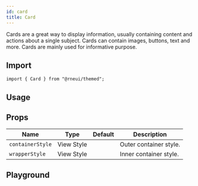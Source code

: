 ```yaml
---
id: card
title: Card
---
```



<IconsStyle />

Cards are a great way to display information, usually containing content and actions about a single subject.
Cards can contain images, buttons, text and more.
Cards are mainly used for informative purpose.

## Import

```tsx
import { Card } from "@rneui/themed";
```

## Usage

<Usage />

## Props

<div class='table-responsive'>

| Name             | Type       | Default | Description            |
| ---------------- | ---------- | ------- | ---------------------- |
| `containerStyle` | View Style |         | Outer container style. |
| `wrapperStyle`   | View Style |         | Inner container style. |

</div>

## Playground

<Play />
